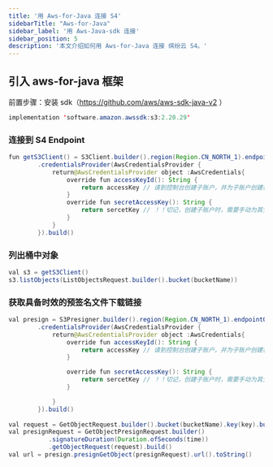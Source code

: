 ```yaml
---
title: '用 Aws-for-Java 连接 S4'
sidebarTitle: "Aws-for-Java"
sidebar_label: '用 Aws-Java-sdk 连接'
sidebar_position: 5
description: '本文介绍如何用 Aws-for-Java 连接 缤纷云 S4。'
---
```


## 引入 aws-for-java 框架

前置步骤：安装 sdk（https://github.com/aws/aws-sdk-java-v2 ）

```java s4-demo.java
implementation 'software.amazon.awssdk:s3:2.20.29'
```

### 连接到 S4 Endpoint
```java s4-demo.java
fun getS3Client() = S3Client.builder().region(Region.CN_NORTH_1).endpointOverride(URI.create("https://s3.bitiful.net/"))// 请填入控制台 “Bucket 设置” 页面底部的 “Endpoint” 标签中的信息
        .credentialsProvider(AwsCredentialsProvider {
            return@AwsCredentialsProvider object :AwsCredentials{
                override fun accessKeyId(): String {
                    return accessKey // 请到控制台创建子账户，并为子账户创建相应 accessKey
                }
                override fun secretAccessKey(): String {
                    return sercetKey // ！！切记，创建子账户时，需要手动为其分配具体权限！！
                }
            }
        }).build()
```

### 列出桶中对象
```java s4-demo.java
val s3 = getS3Client()
s3.listObjects(ListObjectsRequest.builder().bucket(bucketName))
```

### 获取具备时效的预签名文件下载链接

```java s4-demo.java
val presign = S3Presigner.builder().region(Region.CN_NORTH_1).endpointOverride(URI.create("https://s3.bitiful.net/"))// 请填入控制台 “Bucket 设置” 页面底部的 “Endpoint” 标签中的信息
        .credentialsProvider(AwsCredentialsProvider {
            return@AwsCredentialsProvider object :AwsCredentials{
                override fun accessKeyId(): String {
                    return accessKey // 请到控制台创建子账户，并为子账户创建相应 accessKey
                }

                override fun secretAccessKey(): String {
                    return sercetKey // ！！切记，创建子账户时，需要手动为其分配具体权限！！
                }

            }
        }).build()
        
val request = GetObjectRequest.builder().bucket(bucketName).key(key).build()
val presignRequest = GetObjectPresignRequest.builder()
           .signatureDuration(Duration.ofSeconds(time))
           .getObjectRequest(request).build()
val url = presign.presignGetObject(presignRequest).url().toString()
```